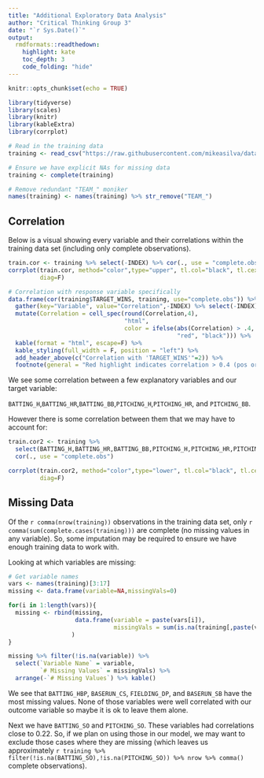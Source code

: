 ```yaml
---
title: "Additional Exploratory Data Analysis"
author: "Critical Thinking Group 3"
date: "`r Sys.Date()`"
output:
  rmdformats::readthedown:
    highlight: kate
    toc_depth: 3
    code_folding: "hide"
---
```


```r
knitr::opts_chunk$set(echo = TRUE)

library(tidyverse)
library(scales)
library(knitr)
library(kableExtra)
library(corrplot)
```

```r
# Read in the training data
training <- read_csv("https://raw.githubusercontent.com/mikeasilva/data-621-group-projects/master/hw1/data/moneyball-training-data.csv")

# Ensure we have explicit NAs for missing data
training <- complete(training)

# Remove redundant "TEAM_" moniker
names(training) <- names(training) %>% str_remove("TEAM_")
```

## Correlation

Below is a visual showing every variable and their correlations within the training data set (including only complete observations).

```r
train.cor <- training %>% select(-INDEX) %>% cor(., use = "complete.obs")
corrplot(train.cor, method="color",type="upper", tl.col="black", tl.cex = 0.7,
         diag=F)
```

```r
# Correlation with response variable specifically
data.frame(cor(training$TARGET_WINS, training, use="complete.obs")) %>%
  gather(key="Variable", value="Correlation",-INDEX) %>% select(-INDEX) %>%
  mutate(Correlation = cell_spec(round(Correlation,4),
                                 "html",
                                 color = ifelse(abs(Correlation) > .4,
                                                "red", "black"))) %>%
  kable(format = "html", escape=F) %>% 
  kable_styling(full_width = F, position = "left") %>%
  add_header_above(c("Correlation with 'TARGET_WINS'"=2)) %>%
  footnote(general = "Red highlight indicates correlation > 0.4 (pos or neg).")
```

We see some correlation between a few explanatory variables and our target variable:

`BATTING_H`,`BATTING_HR`,`BATTING_BB`,`PITCHING_H`,`PITCHING_HR`, and `PITCHING_BB`.

However there is some correlation between them that we may have to account for:

```r
train.cor2 <- training %>%
  select(BATTING_H,BATTING_HR,BATTING_BB,PITCHING_H,PITCHING_HR,PITCHING_BB) %>%
  cor(., use = "complete.obs")

corrplot(train.cor2, method="color",type="lower", tl.col="black", tl.cex = 0.7,
         diag=F)
```

## Missing Data
Of the `r comma(nrow(training))` observations in the training data set, only `r comma(sum(complete.cases(training)))` are complete (no missing values in any variable). So, some imputation may be required to ensure we have enough training data to work with.

Looking at which variables are missing:

```r
# Get variable names
vars <- names(training)[3:17]
missing <- data.frame(variable=NA,missingVals=0)

for(i in 1:length(vars)){
  missing <- rbind(missing,
                   data.frame(variable = paste(vars[i]),
                              missingVals = sum(is.na(training[,paste(vars[i])])))
                  )
}

missing %>% filter(!is.na(variable)) %>%
  select(`Variable Name` = variable, 
         `# Missing Values` = missingVals) %>%
  arrange(-`# Missing Values`) %>% kable()
```

We see that `BATTING_HBP`, `BASERUN_CS`, `FIELDING_DP`, and `BASERUN_SB` have the most missing values. None of those variables were well correlated with our outcome variable so maybe it is ok to leave them alone.

Next we have `BATTING_SO` and `PITCHING_SO`. These variables had correlations close to 0.22. So, if we plan on using those in our model, we may want to exclude those cases where they are missing (which leaves us approximately `r training %>% filter(!is.na(BATTING_SO),!is.na(PITCHING_SO)) %>% nrow %>%
comma()` complete observations).
